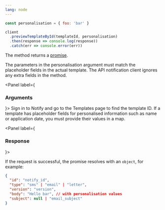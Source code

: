 ```yaml
---
lang: node
---
```


```javascript
const personalisation = { foo: 'bar' }

client
  .previewTemplateById(templateId, personalisation)
  .then(response => console.log(response))
  .catch(err => console.error(err))
```

The method returns a <a target="_blank" href="https://developer.mozilla.org/en-US/docs/Web/JavaScript/Guide/Using_promises">promise</a>.

The parameters in the personalisation argument must match the placeholder fields in the actual template.
The API notification client ignores any extra fields in the method.

<Panel label={<H3 appearAs={H5}>Arguments</H3>}>
  <Parameters>
    <Parameter required name="templateId">
      Sign in to Notify and go to the Templates page to find the template
      ID.
    </Parameter>
    <Parameter optional name="personalisation">
      If a template has placeholder fields for personalised information such as
      name or application date, you must provide their values in a map.
    </Parameter>
  </Parameters>
</Panel>

<Panel label={<H3 appearAs={H5}>Response</H3>}>

If the request is successful, the promise resolves with an `object`, for example:

```json
{
  "id": "notify_id",
  "type": "sms" | "email" | "letter",
  "version": "version",
  "body": "Hello bar", // with personalisation values
  "subject": null | "email_subject"
}
```

</Panel>
